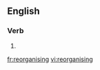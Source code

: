 {{also|re-organising}}
==English==

===Verb===
{{head|en|present participle}}

# {{present participle of|reorganise|lang=en|nocat=1}}

[[fr:reorganising]]
[[vi:reorganising]]